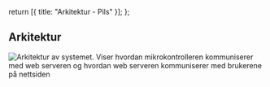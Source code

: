   return [{ title: "Arkitektur - Pils" }];
};

## Arkitektur

![Arkitektur av systemet. Viser hvordan mikrokontrolleren kommuniserer med web serveren og hvordan web serveren kommuniserer med brukerene på nettsiden](/system-architecture.png)
